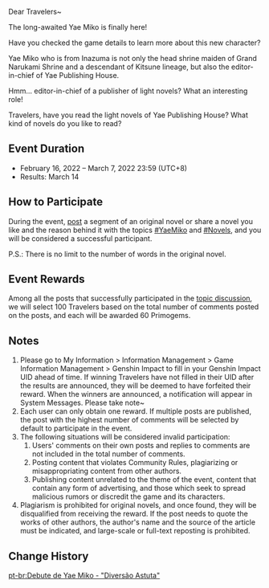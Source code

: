 {{Event
|name              = "Astute Amusement" Yae Miko Is Here! Participate in the Event to Win Primogems~
|image             = Astute Amusement Yae Miko Is Here! Participate in the Event to Win Primogems.png
|type              = Web
|type2             = Submission
|time_known        = yes
|time_start        = 2022-02-16 12:00:00
|time_start_offset = GMT+8
|time_end          = 2022-03-07 23:59:59
|time_end_offset   = GMT+8
|link              = https://www.hoyolab.com/article/3387485
}}
Dear Travelers~

The long-awaited Yae Miko is finally here!

Have you checked the game details to learn more about this new character?

Yae Miko who is from Inazuma is not only the head shrine maiden of Grand Narukami Shrine and a descendant of Kitsune lineage, but also the editor-in-chief of Yae Publishing House.

Hmm... editor-in-chief of a publisher of light novels? What an interesting role!

Travelers, have you read the light novels of Yae Publishing House? What kind of novels do you like to read?

==Event Duration==
*February 16, 2022 – March 7, 2022 23:59 (UTC+8)
*Results: March 14

==How to Participate==
During the event, [https://www.hoyolab.com/article/3387485 post] a segment of an original novel or share a novel you like and the reason behind it with the topics [https://www.hoyolab.com/topicDetail/471 #YaeMiko] and [https://www.hoyolab.com/topicDetail/361 #Novels], and you will be considered a successful participant.

P.S.: There is no limit to the number of words in the original novel.

==Event Rewards==
Among all the posts that successfully participated in the [https://www.hoyolab.com/article/3387485 topic discussion], we will select 100 Travelers based on the total number of comments posted on the posts, and each will be awarded 60 Primogems.

==Notes==
# Please go to My Information > Information Management > Game Information Management > Genshin Impact to fill in your Genshin Impact UID ahead of time. If winning Travelers have not filled in their UID after the results are announced, they will be deemed to have forfeited their reward. When the winners are announced, a notification will appear in System Messages. Please take note~
# Each user can only obtain one reward. If multiple posts are published, the post with the highest number of comments will be selected by default to participate in the event.
# The following situations will be considered invalid participation:
## Users' comments on their own posts and replies to comments are not included in the total number of comments.
## Posting content that violates Community Rules, plagiarizing or misappropriating content from other authors.
## Publishing content unrelated to the theme of the event, content that contain any form of advertising, and those which seek to spread malicious rumors or discredit the game and its characters.
# Plagiarism is prohibited for original novels, and once found, they will be disqualified from receiving the reward. If the post needs to quote the works of other authors, the author's name and the source of the article must be indicated, and large-scale or full-text reposting is prohibited.

==Change History==
{{Change History|2.5}}
[[pt-br:Debute de Yae Miko - "Diversão Astuta"]]